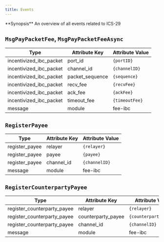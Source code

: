 ```yaml
---
title: Events
---
```


<Note>
**Synopsis**
An overview of all events related to ICS-29
</Note>

## `MsgPayPacketFee`, `MsgPayPacketFeeAsync`

| Type                      | Attribute Key    | Attribute Value |
| ------------------------- | ---------------- | --------------- |
| incentivized\_ibc\_packet | port\_id         | `{portID}`        |
| incentivized\_ibc\_packet | channel\_id      | `{channelID}`     |
| incentivized\_ibc\_packet | packet\_sequence | `{sequence}`      |
| incentivized\_ibc\_packet | recv\_fee        | `{recvFee}`       |
| incentivized\_ibc\_packet | ack\_fee         | `{ackFee}`        |
| incentivized\_ibc\_packet | timeout\_fee     | `{timeoutFee}`    |
| message                   | module           | fee-ibc         |

## `RegisterPayee`

| Type            | Attribute Key | Attribute Value |
| --------------- | ------------- | --------------- |
| register\_payee | relayer       | `{relayer}`       |
| register\_payee | payee         | `{payee}`         |
| register\_payee | channel\_id   | `{channelID}`     |
| message         | module        | fee-ibc         |

## `RegisterCounterpartyPayee`

| Type                          | Attribute Key       | Attribute Value     |
| ----------------------------- | ------------------- | ------------------- |
| register\_counterparty\_payee | relayer             | `{relayer}`           |
| register\_counterparty\_payee | counterparty\_payee | `{counterpartyPayee}` |
| register\_counterparty\_payee | channel\_id         | `{channelID}`         |
| message                       | module              | fee-ibc             |
